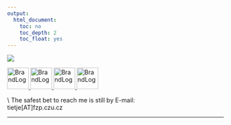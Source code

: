 ```yaml
---
output:
  html_document:
    toc: no
    toc_depth: 2
    toc_float: yes
---
```



<div style="width:250px; height=1500px">
![](P1340707_2_smaller.jpg) 
</div>

<a href="https://github.com/Eryops1">
    <img id="logo" src="github.png" alt="BrandLog" height="50" width="50" />
</a>
<a href="https://www.researchgate.net/profile/Melanie_Tietje">
    <img id="logo" src="rg.jpeg" alt="BrandLog"  height="50" width="50" />
</a>
<a href="https://publons.com/author/1629562/melanie-tietje#profile">
    <img id="logo" src="publons.png" alt="BrandLog"  height="50" width="50" />
</a>
<a href="https://orcid.org/0000-0003-1157-2963">
    <img id="logo" src="orcid.jpeg" alt="BrandLog" width=50 />
</a>
<!-- <a href="https://pure.au.dk/portal/en/persons/melanie-tietje(6abaa223-a82b-4577-acce-f2ead58ba86b).html"> -->
<!--     <img id="logo" src="aulogo_uk_var1_blue.png" alt="BrandLog"  height="50" width="120" /> -->
<!-- </a> -->


\\
The safest bet to reach me is still by E-mail: \
tietje[AT]fzp.czu.cz

-----

<!-- # Former labs -->

<!-- * **The Plant Evolution and Biodiversity Group**\ -->
<!-- My former lab at [Aarhus University](https://bio.au.dk/en/research/research-areas/genetics-and-evolution/plant-evolution-and-biodiversity) in Aarhus, Denmark. During my postdoc there I worked on questions about the diversity and evolution of plants, criss-crossing several fields including phylogenetics, macroevolution, comparative biology, biogeography, macroecology, and taxonomy. -->

<!-- * **The herpetology lab at Natural History Museum Berlin**\ -->
<!-- My former [lab](https://www.researchgate.net/lab/Mark-Oliver-Roedel-Lab)  at the Museum for Natural History in Berlin. I did my PhD here. -->
<!-- Frog experts, snake enthusiasts and allround ecologists. \ -->
<!-- <a href="https://www.naturkundemuseum.berlin/en/einblicke/mitarbeiter/melanie.tietje"> -->
<!--     <img id="logo" src="mfn.jpeg" alt="BrandLog"  height="50" width="100" /> -->
<!-- </a> -->


<!-- ### Erick Lundgren -->
<!-- https://ejlundgren.github.io/ -->

<!-- ### Martin Schobben -->

<!-- [Geobiologist](https://martinschobben.github.io/webpage/index.html). He works on the interaction of organisms with their environment, the large biogeochemical cycles and climate, during pivotal periods in the Earths’ history. Developing methodological strategies to reliably read geochemical proxies in terms of the recorded physical and chemical parameters. Has his own R-package: [POINT](https://martinschobben.github.io/point/) -->

<!-- <!-- ### Richard Hofmann -->

<!-- <!-- [Palaeontologist at Museum für Naturkunde Berlin](http://www.fossilrich.com/), Germany. He is interested in fundamental transformations (i.e. mass extinctions, recovery episodes, radiations, and ecological innovation). -->

<!-- ### Johan Renaudie -->

<!-- [Micropaleontologist at Museum für Naturkunde Berlin](https://plannapus.github.io/), Germany. Studies Cenozoic siliceous plankton and their relationship with past climatic and oceanographic changes, and my R-hero. -->



<!-- # Comments  -->
<!-- Leave a comment on this page! -->
<!-- ```{r, echo=FALSE} -->
<!-- # this html includes disqus -->
<!-- #htmltools::includeHTML("_layouts/disqus.html") -->

<!-- # this includes the html comment box -->
<!-- htmltools::includeHTML("_layouts/post.html") -->

<!-- ``` -->